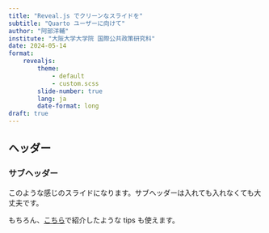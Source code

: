 ```yaml
---
title: "Reveal.js でクリーンなスライドを"
subtitle: "Quarto ユーザーに向けて"
author: "阿部洋輔"
institute: "大阪大学大学院 国際公共政策研究科"
date: 2024-05-14
format: 
    revealjs: 
        theme: 
            - default
            - custom.scss
        slide-number: true
        lang: ja
        date-format: long
draft: true
---
```


## ヘッダー

### サブヘッダー

このような感じのスライドになります。サブヘッダーは入れても入れなくても大丈夫です。

::: {.callout-note}
もちろん、[こちら](../../../240512_revealjs/index.html)で紹介したような tips も使えます。
:::